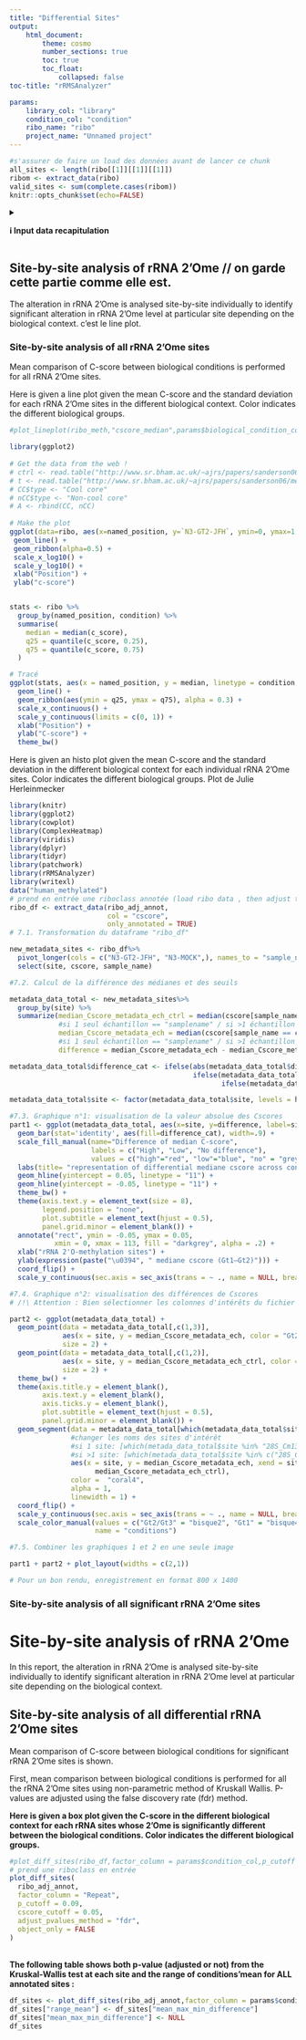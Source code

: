 ```yaml
---
title: "Differential Sites"
output: 
    html_document:
        theme: cosmo
        number_sections: true
        toc: true
        toc_float:
            collapsed: false
toc-title: "rRMSAnalyzer"

params:
    library_col: "library"
    condition_col: "condition"
    ribo_name: "ribo"
    project_name: "Unnamed project"
---
```

```r
#s'assurer de faire un load des données avant de lancer ce chunk
all_sites <- length(ribo[[1]][[1]][[1]])
ribom <- extract_data(ribo)
valid_sites <- sum(complete.cases(ribom))
knitr::opts_chunk$set(echo=FALSE)
```

<details>

<summary>

<b> ℹ️ Input data recapitulation </b>

</summary>
Project name : **`r params$project_name`**<br><br>
RiboClass Name : **`r params$ribo_name`**. <br> Number of uploaded samples: **`r length(ribo_to_check[[1]])`** samples. <br> RNA(s) used by the coverage tool: **`r as.character(ribo_to_check[["rna_names"]][["original_name"]])`** <br> There are **`r as.character(all_sites)`** genomic positions.


__**C-score**__ <br>
Method of computation : **`r as.character(ribo_to_check["cscore_method"])`** <br>
Window length : **`r as.character(ribo_to_check["cscore_window"])`**<br>
**`r as.character(valid_sites)`** genomic positions with a valid
C-score in all samples.
<br>
<br>
__**ComBat-seq**__<br>
ComBat-seq correction ?
**`r ifelse(is.null(ribo_to_check[["combatSeq_count"]]),"No","Yes")`** <br>
Metadata used for ComBat-seq :
**`r ifelse(is.null(ribo_to_check[["col_used_combatSeq"]]),"None",as.character(ribo_to_check["col_used_combatSeq"]))`**

</details>

## Site-by-site analysis of rRNA 2'Ome // on garde cette partie comme elle est.

The alteration in rRNA 2'Ome is analysed site-by-site individually to identify significant alteration in rRNA 2'Ome level at particular site depending on the biological context. c'est le line plot. 

### Site-by-site analysis of all rRNA 2'Ome sites {.tabset}

Mean comparison of C-score between biological conditions is performed for all rRNA 2'Ome sites.

Here is given a line plot given the mean C-score and the standard deviation for each rRNA 2'Ome sites in the different biological context. Color indicates the different biological groups. 

```r
#plot_lineplot(ribo_meth,"cscore_median",params$biological_condition_col)

library(ggplot2)
 
# Get the data from the web !
# ctrl <- read.table("http://www.sr.bham.ac.uk/~ajrs/papers/sanderson06/mean_Tprofile-CC.txt" ,  header=TRUE)
# t <- read.table("http://www.sr.bham.ac.uk/~ajrs/papers/sanderson06/mean_Tprofile-nCC.txt" , header=TRUE)
# CC$type <- "Cool core"
# nCC$type <- "Non-cool core"
# A <- rbind(CC, nCC)
 
# Make the plot
ggplot(data=ribo, aes(x=named_position, y=`N3-GT2-JFH`, ymin=0, ymax=1.0, fill=`RNA-ref-2`, linetype=`RNA-ref-2`)) + 
 geom_line() + 
 geom_ribbon(alpha=0.5) + 
 scale_x_log10() + 
 scale_y_log10() + 
 xlab("Position") + 
 ylab("c-score")


stats <- ribo %>%
  group_by(named_position, condition) %>%
  summarise(
    median = median(c_score),
    q25 = quantile(c_score, 0.25),
    q75 = quantile(c_score, 0.75)
  )

# Tracé
ggplot(stats, aes(x = named_position, y = median, linetype = condition, fill = condition)) +
  geom_line() +
  geom_ribbon(aes(ymin = q25, ymax = q75), alpha = 0.3) +
  scale_x_continuous() +
  scale_y_continuous(limits = c(0, 1)) +
  xlab("Position") +
  ylab("C-score") +
  theme_bw()
```

Here is given an histo plot given the mean C-score and the standard deviation in the different biological context for each individual rRNA 2'Ome sites. Color indicates the different biological groups. Plot de Julie Herleinmecker
```r
library(knitr)
library(ggplot2)
library(cowplot)
library(ComplexHeatmap)
library(viridis)
library(dplyr)
library(tidyr)
library(patchwork)
library(rRMSAnalyzer)
library(writexl)
data("human_methylated")
# prend en entrée une riboclass annotée (load ribo data , then adjust them, then rename it, then annotate_site)
ribo_df <- extract_data(ribo_adj_annot,
                        col = "cscore",
                        only_annotated = TRUE)
# 7.1. Transformation du dataframe "ribo_df"

new_metadata_sites <- ribo_df%>%
  pivot_longer(cols = c("N3-GT2-JFH", "N3-MOCK",), names_to = "sample_name", values_to = "cscore") %>% #remplacer les noms des échantillons, ici "L1-CTA/SNORD104" 
  select(site, cscore, sample_name)

#7.2. Calcul de la différence des médianes et des seuils

metadata_data_total <- new_metadata_sites%>%
  group_by(site) %>%
  summarize(median_Cscore_metadata_ech_ctrl = median(cscore[sample_name == c("N3-GT2-JFH", "N3-GT2-JFH")]), # indiquer le nom de l'échantillon 
            #si 1 seul échantillon == "samplename" / si >1 échantillon == c("samplename1", "samplename2")
            median_Cscore_metadata_ech = median(cscore[sample_name == c("N1-MOCK-P", "N3-MOCK")]), # indiquer le nom de l'échantillon
            #si 1 seul échantillon == "samplename" / si >1 échantillon == c("samplename1", "samplename2")
            difference = median_Cscore_metadata_ech - median_Cscore_metadata_ech_ctrl)

metadata_data_total$difference_cat <- ifelse(abs(metadata_data_total$difference) < 0.05, "no", 
                                             ifelse(metadata_data_total$difference > 0.05, "high",
                                                    ifelse(metadata_data_total$difference < 0.05, "low", "ok")))

metadata_data_total$site <- factor(metadata_data_total$site, levels = human_methylated$Nomenclature)

#7.3. Graphique n°1: visualisation de la valeur absolue des Cscores
part1 <- ggplot(metadata_data_total, aes(x=site, y=difference, label=site)) +
  geom_bar(stat='identity', aes(fill=difference_cat), width=.9) +
  scale_fill_manual(name="Difference of median C-score",
                    labels = c("High", "Low", "No difference"),
                    values = c("high"="red", "low"="blue", "no" = "grey")) +
  labs(title= "representation of differential mediane cscore across conditions") +
  geom_hline(yintercept = 0.05, linetype = "11") +
  geom_hline(yintercept = -0.05, linetype = "11") +
  theme_bw() +
  theme(axis.text.y = element_text(size = 8),
        legend.position = "none",
        plot.subtitle = element_text(hjust = 0.5),
        panel.grid.minor = element_blank()) +
  annotate("rect", ymin = -0.05, ymax = 0.05,
           xmin = 0, xmax = 113, fill = "darkgrey", alpha = .2) +
  xlab("rRNA 2'O-methylation sites") +
  ylab(expression(paste("\u0394", " mediane cscore (Gt1–Gt2)"))) +
  coord_flip() +
  scale_y_continuous(sec.axis = sec_axis(trans = ~ ., name = NULL, breaks = NULL), limits = c(-1, 1))

#7.4. Graphique n°2: visualisation des différences de Cscores 
# /!\ Attention : Bien sélectionner les colonnes d'intérêts du fichier "metadata_data_total dans "c(1,3)",...  

part2 <- ggplot(metadata_data_total) +
  geom_point(data = metadata_data_total[,c(1,3)],
             aes(x = site, y = median_Cscore_metadata_ech, color = "Gt2/Gt3"), 
             size = 2) +
  geom_point(data = metadata_data_total[,c(1,2)],
             aes(x = site, y = median_Cscore_metadata_ech_ctrl, color = "Gt1"),
             size = 2) +
  theme_bw() +
  theme(axis.title.y = element_blank(),
        axis.text.y = element_blank(),
        axis.ticks.y = element_blank(),
        plot.subtitle = element_text(hjust = 0.5),
        panel.grid.minor = element_blank()) +
  geom_segment(data = metadata_data_total[which(metadata_data_total$site %in% c("28S_Am1310", "18S_Gm1447", "18S_Cm1272")), ], 
               #changer les noms des sites d'intérêt
               #si 1 site: [which(metada_data_total$site %in% "28S_Cm1327"), ]
               #si >1 site: [which(metada_data_total$site %in% c("28S_Cm1327", "18S_Gm1447")),]
               aes(x = site, y = median_Cscore_metadata_ech, xend = site, yend =
                     median_Cscore_metadata_ech_ctrl),
               color =  "coral4",
               alpha = 1,
               linewidth = 1) +
  coord_flip() +
  scale_y_continuous(sec.axis = sec_axis(trans = ~ ., name = NULL, breaks = NULL)) +
  scale_color_manual(values = c("Gt2/Gt3" = "bisque2", "Gt1" = "bisque4"),
                     name = "conditions")

#7.5. Combiner les graphiques 1 et 2 en une seule image 

part1 + part2 + plot_layout(widths = c(2,1))

# Pour un bon rendu, enregistrement en format 800 x 1400 
```

### Site-by-site analysis of all significant rRNA 2'Ome sites {.tabset}


# Site-by-site analysis of rRNA 2'Ome

In this report, the alteration in rRNA 2'Ome is analysed site-by-site individually to identify significant alteration in rRNA 2'Ome level at particular site depending on the biological context.

## Site-by-site analysis of all differential rRNA 2'Ome sites

Mean comparison of C-score between biological conditions for significant rRNA 2'Ome sites is shown.

First, mean comparison between biological conditions is performed for all the rRNA 2'Ome sites using non-parametric method of Kruskall Wallis. P-values are adjusted using the false discovery rate (fdr) method. 

**Here is given a box plot given the C-score in the different biological context for each rRNA sites whose 2'Ome is significantly different between the biological conditions. Color indicates the different biological groups.**

```r
#plot_diff_sites(ribo_df,factor_column = params$condition_col,p_cutoff = 0.1)
# prend une riboclass en entrée
plot_diff_sites(
  ribo_adj_annot,
  factor_column = "Repeat",
  p_cutoff = 0.09,
  cscore_cutoff = 0.05,
  adjust_pvalues_method = "fdr",
  object_only = FALSE
)
```

<br>
**The following table shows both p-value (adjusted or not) from the Kruskal-Wallis test at each site and the range of conditions'mean for ALL annotated sites :**

```r
df_sites <- plot_diff_sites(ribo_adj_annot,factor_column = params$condition_col,object_only = TRUE)
df_sites["range_mean"] <- df_sites["mean_max_min_difference"]
df_sites["mean_max_min_difference"] <- NULL
df_sites
```
